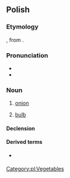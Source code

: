{{also|Cebula|cëbùla|čebula}}
==Polish==

===Etymology===
{{bor|pl|LL.|cepulla}}, from {{der|pl|la|cepa}}.

===Pronunciation===
* {{audio|Pl-cebula.ogg|audio|lang=pl}}
* {{IPA|[t͡sɛˈbula]|lang=pl}}

===Noun===
{{pl-noun|f|dim=cebulka}}

# [[onion]]
# {{lb|pl|botany}} [[bulb]]

====Declension====
{{pl-decl-noun-f|cebu|l}}

====Derived terms====
* {{l|pl|cebulowy}} {{qualifier|adjective}}

[[Category:pl:Vegetables]]